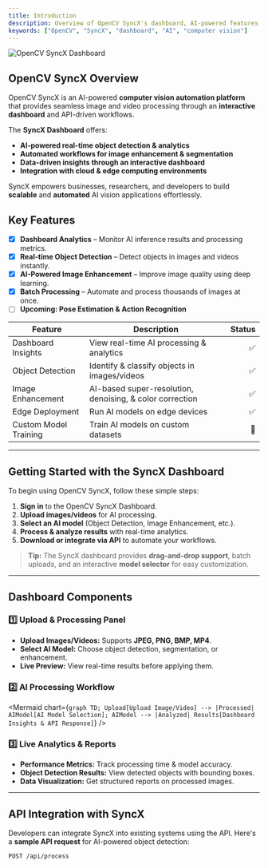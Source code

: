 ```yaml
---
title: Introduction
description: Overview of OpenCV SyncX's dashboard, AI-powered features, and real-time analytics.
keywords: ["OpenCV", "SyncX", "dashboard", "AI", "computer vision"]
---
```


![OpenCV SyncX Dashboard](/images/opencv-syncx-dashboard.png "OpenCV SyncX Dashboard")

## OpenCV SyncX Overview

OpenCV SyncX is an AI-powered **computer vision automation platform** that provides seamless image and video processing through an **interactive dashboard** and API-driven workflows.

The **SyncX Dashboard** offers:
- **AI-powered real-time object detection & analytics**
- **Automated workflows for image enhancement & segmentation**
- **Data-driven insights through an interactive dashboard**
- **Integration with cloud & edge computing environments**

SyncX empowers businesses, researchers, and developers to build **scalable** and **automated** AI vision applications effortlessly.

## Key Features

- [x] **Dashboard Analytics** – Monitor AI inference results and processing metrics.
- [x] **Real-time Object Detection** – Detect objects in images and videos instantly.
- [x] **AI-Powered Image Enhancement** – Improve image quality using deep learning.
- [x] **Batch Processing** – Automate and process thousands of images at once.
- [ ] **Upcoming: Pose Estimation & Action Recognition**

| Feature              | Description                                      | Status  |
| -------------------- | ---------------------------------------------- | ------: |
| Dashboard Insights  | View real-time AI processing & analytics         | ✅ |
| Object Detection    | Identify & classify objects in images/videos     | ✅ |
| Image Enhancement  | AI-based super-resolution, denoising, & color correction | ✅ |
| Edge Deployment     | Run AI models on edge devices                    | ✅ |
| Custom Model Training | Train AI models on custom datasets               | 🔄 |

---

## Getting Started with the SyncX Dashboard

To begin using OpenCV SyncX, follow these simple steps:

1. **Sign in** to the OpenCV SyncX Dashboard.
2. **Upload images/videos** for AI processing.
3. **Select an AI model** (Object Detection, Image Enhancement, etc.).
4. **Process & analyze results** with real-time analytics.
5. **Download or integrate via API** to automate your workflows.

> **Tip:** The SyncX dashboard provides **drag-and-drop support**, batch uploads, and an interactive **model selector** for easy customization.

---

## Dashboard Components

### **1️⃣ Upload & Processing Panel**
- **Upload Images/Videos:** Supports **JPEG, PNG, BMP, MP4**.
- **Select AI Model:** Choose object detection, segmentation, or enhancement.
- **Live Preview:** View real-time results before applying them.

### **2️⃣ AI Processing Workflow**
<Mermaid
  chart={`graph TD;
  Upload[Upload Image/Video] --> |Processed| AIModel[AI Model Selection];
  AIModel --> |Analyzed| Results[Dashboard Insights & API Response]`}
/>

### **3️⃣ Live Analytics & Reports**
- **Performance Metrics:** Track processing time & model accuracy.
- **Object Detection Results:** View detected objects with bounding boxes.
- **Data Visualization:** Get structured reports on processed images.

---

## API Integration with SyncX

Developers can integrate SyncX into existing systems using the API. Here's a **sample API request** for AI-powered object detection:

```bash
POST /api/process
